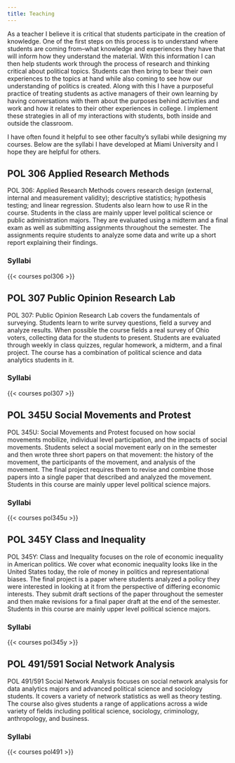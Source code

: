 ```yaml
---
title: Teaching
---
```


As a teacher I believe it is critical that students participate in the creation of knowledge. One of the first steps on this process is to understand where students are coming from--what knowledge and experiences they have that will inform how they understand the material. With this information I can then help students work through the process of research and thinking critical about political topics. Students can then bring to bear their own experiences to the topics at hand while also coming to see how our understanding of politics is created. Along with this I have a purposeful practice of treating students as active managers of their own learning by having conversations with them about the purposes behind activities and work and how it relates to their other experiences in college. I implement these strategies in all of my interactions with students, both inside and outside the classroom. 

I have often found it helpful to see other faculty's syllabi while designing my courses. Below are the syllabi I have developed at Miami University and I hope they are helpful for others. 

## POL 306 Applied Research Methods
POL 306: Applied Research Methods covers research design (external, internal and measurement validity); descriptive statistics; hypothesis testing; and linear regression. Students also learn how to use R in the course. Students in the class are mainly upper level political science or public administration majors. They are evaluated using a midterm and a final exam as well as submitting assignments throughout the semester. The assignments require students to analyze some data and write up a short report explaining their findings. 

### Syllabi
{{< courses pol306 >}}

## POL 307 Public Opinion Research Lab
POL 307: Public Opinion Research Lab covers the fundamentals of surveying. Students learn to write survey questions, field a survey and analyze results. When possible the course fields a real survey of Ohio voters, collecting data for the students to present. Students are evaluated through weekly in class quizzes, regular homework, a midterm, and a final project. The course has a combination of political science and data analytics students in it. 

### Syllabi
{{< courses pol307 >}}


## POL 345U Social Movements and Protest
POL 345U: Social Movements and Protest focused on how social movements mobilize, individual level participation, and the impacts of social movements. Students select a social movement early on in the semester and then wrote three short papers on that movement: the history of the movement, the participants of the movement, and analysis of the movement. The final project requires them to revise and combine those papers into a single paper that described and analyzed the movement. Students in this course are mainly upper level political science majors. 

### Syllabi
{{< courses pol345u >}}


## POL 345Y Class and Inequality
POL 345Y: Class and Inequality focuses on the role of economic inequality in American politics. We cover what economic inequality looks like in the United States today, the role of money in politics and representational biases. The final project is a paper where students analyzed a policy they were interested in looking at it from the perspective of differing economic interests. They submit draft sections of the paper throughout the semester and then make revisions for a final paper draft at the end of the semester. Students in this course are mainly upper level political science majors. 

### Syllabi
{{< courses pol345y >}}

## POL 491/591 Social Network Analysis
POL 491/591 Social Network Analysis focuses on social network analysis for data analytics majors and advanced political science and sociology students. It covers a variety of network statistics as well as theory testing. The course also gives students a range of applications across a wide variety of fields including political science, sociology, criminology, anthropology, and business.

### Syllabi
{{< courses pol491 >}}